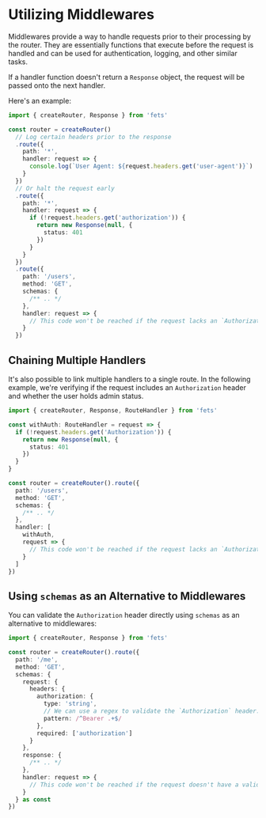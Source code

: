 # Utilizing Middlewares

Middlewares provide a way to handle requests prior to their processing by the router. They are
essentially functions that execute before the request is handled and can be used for authentication,
logging, and other similar tasks.

If a handler function doesn't return a `Response` object, the request will be passed onto the next
handler.

Here's an example:

```ts
import { createRouter, Response } from 'fets'

const router = createRouter()
  // Log certain headers prior to the response
  .route({
    path: '*',
    handler: request => {
      console.log(`User Agent: ${request.headers.get('user-agent')}`)
    }
  })
  // Or halt the request early
  .route({
    path: '*',
    handler: request => {
      if (!request.headers.get('authorization')) {
        return new Response(null, {
          status: 401
        })
      }
    }
  })
  .route({
    path: '/users',
    method: 'GET',
    schemas: {
      /** .. */
    },
    handler: request => {
      // This code won't be reached if the request lacks an `Authorization` header.
    }
  })
```

## Chaining Multiple Handlers

It's also possible to link multiple handlers to a single route. In the following example, we're
verifying if the request includes an `Authorization` header and whether the user holds admin status.

```ts
import { createRouter, Response, RouteHandler } from 'fets'

const withAuth: RouteHandler = request => {
  if (!request.headers.get('Authorization')) {
    return new Response(null, {
      status: 401
    })
  }
}

const router = createRouter().route({
  path: '/users',
  method: 'GET',
  schemas: {
    /** .. */
  },
  handler: [
    withAuth,
    request => {
      // This code won't be reached if the request lacks an `Authorization` header.
    }
  ]
})
```

## Using `schemas` as an Alternative to Middlewares

You can validate the `Authorization` header directly using `schemas` as an alternative to
middlewares:

```ts
import { createRouter, Response } from 'fets'

const router = createRouter().route({
  path: '/me',
  method: 'GET',
  schemas: {
    request: {
      headers: {
        authorization: {
          type: 'string',
          // We can use a regex to validate the `Authorization` header.
          pattern: /^Bearer .+$/
        },
        required: ['authorization']
      }
    },
    response: {
      /** .. */
    },
    handler: request => {
      // This code won't be reached if the request doesn't have a valid Bearer token in the `Authorization` header.
    }
  } as const
})
```

